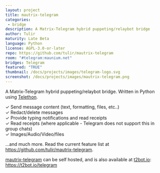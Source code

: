 ```yaml
---
layout: project
title: mautrix-telegram
categories: 
 - bridge
description: A Matrix-Telegram hybrid puppeting/relaybot bridge
author: Tulir
maturity: Late Beta
language: Python
license: AGPL-3.0-or-later
repo: https://github.com/tulir/mautrix-telegram
room: "#telegram:maunium.net"
bridges: Telegram
featured: "TRUE"
thumbnail: /docs/projects/images/telegram-logo.svg
screenshot: /docs/projects/images/mautrix-telegram.png
---
```


A Matrix-Telegram hybrid puppeting/relaybot bridge. Written in Python using [Telethon](https://github.com/LonamiWebs/Telethon).

✓ Send message content (text, formatting, files, etc..)  
✓ Redact/delete messages  
✓ Provide typing notifications and read receipts  
✓ Read receipts (where applicable - Telegram does not support this in group chats)  
✓ Images/Audio/Video/files

...and much more. Read the current feature list at <a href="https://github.com/tulir/mautrix-telegram">https://github.com/tulir/mautrix-telegram</a>.

<a href="https://github.com/tulir/mautrix-telegram">mautrix-telegram</a> can be self hosted, and is also available at <a href="https://t2bot.io">t2bot.io</a>: <a href="https://t2bot.io/telegram">https://t2bot.io/telegram</a>
